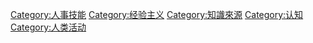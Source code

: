 {{Commonscat|Observation}}

[[Category:人事技能|Category:人事技能]]
[[Category:经验主义|Category:经验主义]]
[[Category:知識來源|Category:知識來源]]
[[Category:认知|Category:认知]]
[[Category:人类活动|Category:人类活动]]
